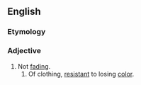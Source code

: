 ==English==

===Etymology===
{{prefix|en|non|fading}}

===Adjective===
{{en-adj|-}}

# Not [[fade|fading]].
## Of clothing, [[resistant]] to losing [[color]].